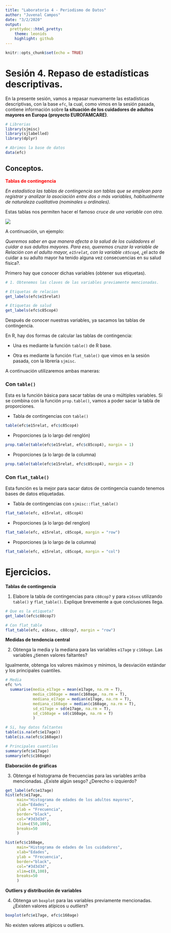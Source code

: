 ```yaml
---
title: "Laboratorio 4 - Periodismo de Datos"
author: "Juvenal Campos"
date: "3/2/2020"
output:
  prettydoc::html_pretty:
    theme: leonids
    highlight: github
---
```


```r
knitr::opts_chunk$set(echo = TRUE)
```

# Sesión 4. Repaso de estadísticas descriptivas. 

En la presente sesión, vamos a repasar nuevamente las estadísticas descriptivas, con la base `efc`, la cual, como vimos en la sesión pasada, contiene información sobre **la situación de los cuidadores de adultos mayores en Europa (proyecto EUROFAMCARE)**.

```r
# Librerias
library(sjmisc)
library(sjlabelled)
library(dplyr)

# Abrimos la base de datos
data(efc)
```

## Conceptos. 

<b style = 'color:red;'>Tablas de contingencia</b>

*En estadística las tablas de contingencia son tablas que se emplean para registrar y analizar la asociación entre dos o más variables, habitualmente de naturaleza cualitativa (nominales u ordinales).*

Estas tablas nos permiten hacer el famoso _cruce de una variable con otra_.

![](Imagenes/ejemploContingencia1.png)

A continuación, un ejemplo: 

_Queremos saber en que manera afecta a la salud de los cuidadores el cuidar a sus adultos mayores. Para eso, queremos cruzar la variable de _Relación con el adulto mayor_, `e15relat`, con la variable `c85cop4`, _¿el acto de cuidar a su adulto mayor ha tenido alguna vez consecuencias en su salud física?_._

Primero hay que conocer dichas variables (obtener sus etiquetas). 

```r
# 1. Obtenemos las claves de las variables previamente mencionadas. 

# Etiquetas de relacion 
get_labels(efc$e15relat)

# Etiquetas de salud
get_labels(efc$c85cop4)
```

Después de conocer nuestras variables, ya sacamos las tablas de contingencia.

En R, hay dos formas de calcular las tablas de contingencia: 

* Una es mediante la función `table()` de R base. 

* Otra es mediante la función `flat_table()` que vimos en la sesión pasada, con la librería `sjmisc`. 

A continuación utilizaremos ambas maneras: 

### Con `table()`

Esta es la función básica para sacar tablas de una o múltiples variables. Si se combina con la función `prop.table()`, vamos a poder sacar la tabla de proporciones. 

* Tabla de contingencias con `table()`

```r
table(efc$e15relat, efc$c85cop4) 
```

* Proporciones (a lo largo del renglón)

```r
prop.table(table(efc$e15relat, efc$c85cop4), margin = 1) 
```

* Proporciones (a lo largo de la columna)

```r
prop.table(table(efc$e15relat, efc$c85cop4), margin = 2) 
```

### Con `flat_table()`

Esta función es la mejor para sacar datos de contingencia cuando tenemos bases de datos etiquetadas. 

* Tabla de contingencias con `sjmisc::flat_table()`

```r
flat_table(efc, e15relat, c85cop4)
```

* Proporciones (a lo largo del renglon)

```r
flat_table(efc, e15relat, c85cop4, margin = "row")
```

* Proporciones (a lo largo de la columna)

```r
flat_table(efc, e15relat, c85cop4, margin = "col")
```

# Ejercicios. 

**Tablas de contingencia**

1. Elabore la tabla de contingencias para `c88cop7` y para `e16sex` utilizando `table()` y `flat_table()`. Explique brevemente a que conclusiones llega. 

```r
# Que es la etiqueta? 
get_label(efc$c88cop7)

# Con flat_table
flat_table(efc, e16sex, c88cop7, margin = "row")
```

**Medidas de tendencia central**

2. Obtenga la media y la mediana para las variables `e17age` y `c160age`. Las variables ¿tienen valores faltantes?

Igualmente, obtenga los valores máximos y mínimos, la desviación estándar y los principales cuantiles. 


```r
# Media
efc %>%
  summarise(media_e17age = mean(e17age, na.rm = T),
            media_c160age = mean(c160age, na.rm = T), 
            mediana_e17age = median(e17age, na.rm = T), 
            mediana_c160age = median(c160age, na.rm = T),
            sd_e17age = sd(e17age, na.rm = T),
            sd_c160age = sd(c160age, na.rm = T)
            )

# Si, hay datos faltantes
table(is.na(efc$e17age))
table(is.na(efc$c160age))

# Principales cuantiles
summary(efc$e17age)
summary(efc$c160age)
```

**Elaboración de gráficas**

3. Obtenga el histograma de frecuencias para las variables arriba mencionadas. ¿Existe algún sesgo? ¿Derecho o izquierdo? 

```r

get_label(efc$e17age)
hist(efc$e17age, 
     main="Histograma de edades de los adultos mayores", 
     xlab="Edades",
     ylab = "Frecuencia",
     border="black", 
     col="#3d3d3d",
     xlim=c(50,100),
     breaks=50
     )

hist(efc$c160age, 
     main="Histograma de edades de los cuidadores", 
     xlab="Edades",
     ylab = "Frecuencia",
     border="black", 
     col="#3d3d3d",
     xlim=c(0,100),
     breaks=50
     )


```

**Outliers y distribución de variables**

4. Obtenga un `boxplot` para las variables previamente mencionadas. ¿Existen valores atípicos u _outliers_?

```r
boxplot(efc$e17age, efc$c160age)
```

No existen valores atípicos u outliers. 
